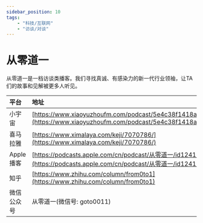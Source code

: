 ---
sidebar_position: 10
tags:
    - "科技/互联网"
    - "访谈/对谈"
---

# 从零道一

从零道一是一档访谈类播客。我们寻找真诚、有感染力的新一代行业领袖，让TA们的故事和见解被更多人听见。

| 平台 | 地址 |
|:--|:----|
| 小宇宙 | [https://www.xiaoyuzhoufm.com/podcast/5e4c38f1418a84a046fc84c3](https://www.xiaoyuzhoufm.com/podcast/5e4c38f1418a84a046fc84c3) |
| 喜马拉雅 | [https://www.ximalaya.com/keji/7070786/](https://www.ximalaya.com/keji/7070786/) |
| Apple 播客 | [https://podcasts.apple.com/cn/podcast/从零道一/id1241589761](https://podcasts.apple.com/cn/podcast/从零道一/id1241589761) |
| 知乎 | [https://www.zhihu.com/column/from0to1](https://www.zhihu.com/column/from0to1) |
| 微信公众号 | 从零道一(微信号: goto0011) |
